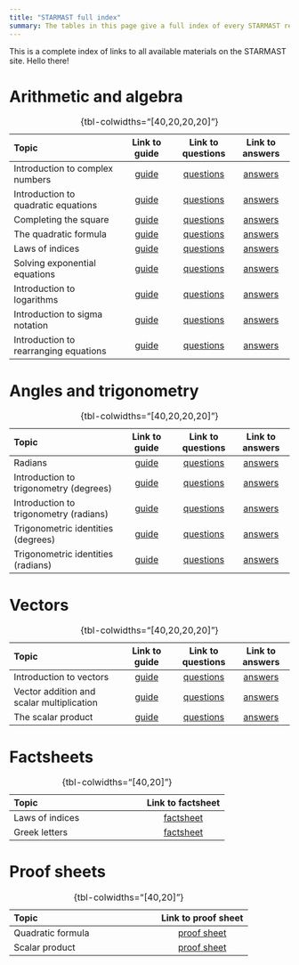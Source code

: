 ```yaml
---
title: "STARMAST full index"
summary: The tables in this page give a full index of every STARMAST resource.
---
```


<!-- Public facing manual index. Only fully complete resources may be added to the tables below. -->

This is a complete index of links to all available materials on the STARMAST site. Hello there!

# Arithmetic and algebra {-}

| **Topic**                            | Link to guide      | Link to questions  | Link to answers    |
|:-------------------------------------|:------------------:|:------------------:|:------------------:|
| Introduction to complex numbers  | [guide](./studyguides/introtocomplexnumbers.qmd) | [questions](./questions/qs-introtocomplexnumbers.qmd) | [answers](./answers/as-introtocomplexnumbers.qmd) |
| Introduction to quadratic equations  | [guide](./studyguides/introtoquadratics.qmd) | [questions](./questions/qs-introtoquadratics.qmd) | [answers](./answers/as-introtoquadratics.qmd) |
| Completing the square  | [guide](./studyguides/completingthesquare.qmd) | [questions](./questions/qs-completingthesquare.qmd) | [answers](./answers/as-completingthesquare.qmd) |
| The quadratic formula                | [guide](./studyguides/quadraticformula.qmd) |[questions](./questions/qs-quadraticformula.qmd) | [answers](./answers/as-quadraticformula.qmd) |
| Laws of indices                      | [guide](./studyguides/lawsofindices.qmd) | [questions](./questions/qs-lawsofindices.qmd) | [answers](./answers/as-lawsofindices.qmd) |
| Solving exponential equations        | [guide](./studyguides/solvingeqsindices.qmd) | [questions](./questions/qs-solvingeqsindices.qmd) | [answers](./answers/as-solvingeqsindices.qmd) |
| Introduction to logarithms                           | [guide](./studyguides/logarithms.qmd) | [questions](./questions/qs-logarithms.qmd) | [answers](./answers/as-logarithms.qmd) |
| Introduction to sigma notation                       | [guide](./studyguides/sigmanotation.qmd) | [questions](./questions/qs-sigmanotation.qmd) | [answers](./answers/as-sigmanotation.qmd) |
| Introduction to rearranging equations                | [guide](./studyguides/introtorearrange.qmd) | [questions](./questions/qs-introtorearrange.qmd) | [answers](./answers/as-introtorearrange.qmd) |

: {tbl-colwidths="[40,20,20,20]"}

<!-- | Further sigma notation                       | [guide](./studyguides/furthersigmanotation.qmd) | [questions](./questions/qs-furthersigmanotation.qmd) | [answers](./answers/as-furthersigmanotation.qmd) | -->
<!-- | Rearranging trig and logs            | [guide](./studyguides/rearrangingtrigandlogs.qmd) | [questions](./questions/qs-rearrangingtrigandlogs.qmd) | [answers](./answers/as-rearrangingtrigandlogs.qmd) | -->


# Angles and trigonometry {-}

| **Topic**                            | Link to guide      | Link to questions  | Link to answers    |
|:-------------------------------------|:------------------:|:------------------:|:------------------:|
| Radians                              | [guide](./studyguides/radians.qmd) | [questions](./questions/qs-radians.qmd) | [answers](./answers/as-radians.qmd) |
| Introduction to trigonometry (degrees)         | [guide](./studyguides/trigonometry-degrees.qmd) | [questions](./questions/qs-trigonometry-degrees.qmd) | [answers](./answers/as-trigonometry-degrees.qmd) |
| Introduction to trigonometry (radians)         | [guide](./studyguides/trigonometry-radians.qmd) | [questions](./questions/qs-trigonometry-radians.qmd) | [answers](./answers/as-trigonometry-radians.qmd) |
| Trigonometric identities (degrees)            | [guide](./studyguides/trigonometricidentities-degrees.qmd) | [questions](./questions/qs-trigonometricidentities-degrees.qmd) | [answers](./answers/as-trigonometricidentities-degrees.qmd) |
| Trigonometric identities (radians)            | [guide](./studyguides/trigonometricidentities-radians.qmd) | [questions](./questions/qs-trigonometricidentities-radians.qmd) | [answers](./answers/as-trigonometricidentities-radians.qmd) |

: {tbl-colwidths="[40,20,20,20]"}

# Vectors {-}

| **Topic**                            | Link to guide      | Link to questions  | Link to answers    |
|:-------------------------------------|:------------------:|:------------------:|:------------------:|
| Introduction to vectors              | [guide](./studyguides/introductiontovectors.qmd) | [questions](./questions/qs-introductiontovectors.qmd) | [answers](./answers/as-introductiontovectors.qmd) |
| Vector addition and scalar multiplication | [guide](./studyguides/addandsm.qmd) | [questions](./questions/qs-addandsm.qmd) | [answers](./answers/as-addandsm.qmd) |
| The scalar product                   | [guide](./studyguides/scalarproduct.qmd) | [questions](./questions/qs-scalarproduct.qmd) | [answers](./answers/as-scalarproduct.qmd) |

: {tbl-colwidths="[40,20,20,20]"}

# Factsheets

| **Topic**                            | Link to factsheet      |
|:-------------------------------------|:----------------------:| 
| Laws of indices                      | [factsheet](./factsheets/f-lawsofindices.qmd) | 
| Greek letters                        | [factsheet](./factsheets/f-greekletters.qmd) |

: {tbl-colwidths="[40,20]"}

# Proof sheets

| **Topic**                            | Link to proof sheet      |
|:-------------------------------------|:----------------------:| 
| Quadratic formula                      | [proof sheet](./proofsheets/ps-quadraticformula.qmd) | 
| Scalar product                      | [proof sheet](./proofsheets/ps-scalarproduct.qmd) | 

: {tbl-colwidths="[40,20]"}